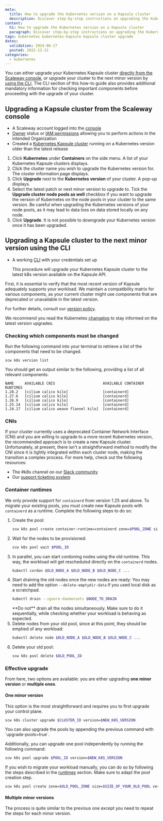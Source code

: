 ```yaml
---
meta:
  title: How to upgrade the Kubernetes version on a Kapsule cluster
  description: Discover step-by-step instructions on upgrading the Kubernetes version for your Kapsule cluster to ensure optimal performance and features.
content:
  h1: How to upgrade the Kubernetes version on a Kapsule cluster
  paragraph: Discover step-by-step instructions on upgrading the Kubernetes version for your Kapsule cluster to ensure optimal performance and features.
tags: kubernetes kubernetes-kapsule kapsule cluster upgrade
dates:
  validation: 2024-06-17
  posted: 2022-12-21
categories:
  - kubernetes
---
```


You can either upgrade your Kubernetes Kapsule cluster [directly from the Scaleway console](#upgrading-a-kapsule-cluster-from-the-scaleway-console), or upgrade your cluster to the next minor version by [using the CLI](#upgrading-a-kapsule-cluster-to-the-next-minor-version-using-the-cli). The CLI section of this how-to guide also provides additional mandatory information for checking important components before proceeding with the upgrade of your cluster.

## Upgrading a Kapsule cluster from the Scaleway console

<Macro id="requirements" />

- A Scaleway account logged into the [console](https://console.scaleway.com/)
- [Owner](/identity-and-access-management/iam/concepts/#owner) status or [IAM permissions](/identity-and-access-management/iam/concepts/#permission) allowing you to perform actions in the intended Organization
- Created a [Kubernetes Kapsule cluster](/containers/kubernetes/how-to/create-cluster/) running on a Kubernetes version older than the latest release

1. Click **Kubernetes** under **Containers** on the side menu. A list of your Kubernetes Kapsule clusters displays.
2. Click the cluster name you wish to upgrade the Kubernetes version for. The cluster information page displays.
3. Click **Upgrade** next to the **Kubernetes version** of your cluster. A pop-up displays.
    <Lightbox src="scaleway-upgrade-cluster-new.webp" alt="" />
4. Select the latest patch or next minor version to upgrade to. Tick the **Upgrade cluster node pools as well** checkbox if you want to upgrade the version of Kubernetes on the node pools in your cluster to the same version.
    <Message type="important">
      Be careful when upgrading the Kubernetes versions of your node pools, as it may lead to data loss on data stored locally on any node.
    </Message>
 5. Click **Upgrade**.
    <Message type="note">
      It is not possible to downgrade your Kubernetes version once it has been upgraded.
    </Message>

## Upgrading a Kapsule cluster to the next minor version using the CLI

<Macro id="requirements" />

- A working [CLI](https://github.com/scaleway/scaleway-cli/) with your credentials set up

    This procedure will upgrade your Kubernetes Kapsule cluster to the latest k8s version available on the Kapsule API.

First, it is essential to verify that the most recent version of Kapsule adequately supports your workload. We maintain a compatibility matrix for various components, as your current cluster might use components that are deprecated or unavailable in the latest version.

For further details, consult our [version policy](/containers/kubernetes/reference-content/version-support-policy/).

We recommend you read the Kubernetes [changelog](https://kubernetes.io/releases/) to stay informed on the latest version upgrades.

### Checking which components must be changed

Run the following command into your terminal to retrieve a list of the components that need to be changed.

```
scw k8s version list
```

You should get an output similar to the following, providing a list of all relevant components:
```
NAME     AVAILABLE CNIS                      AVAILABLE CONTAINER RUNTIMES
1.28.2   [cilium calico kilo]                [containerd]
1.27.6   [cilium calico kilo]                [containerd]
1.26.9   [cilium calico kilo]                [containerd]
1.25.14  [cilium calico kilo]                [containerd]
1.24.17  [cilium calico weave flannel kilo]  [containerd]
```

### CNIs

If your cluster currently uses a deprecated Container Network Interface (CNI) and you are willing to upgrade to a more recent Kubernetes version, the recommended approach is to create a new Kapsule cluster.
Unfortunately, at present, there isn't a straightforward method to modify the CNI since it is tightly integrated within each cluster node, making the transition a complex process.
For more help, check out the following resources:
- The #k8s channel on our [Slack community](https://scaleway-community.slack.com/)
- Our [support ticketing system](/console/account/how-to/open-a-support-ticket/)

### Container runtimes

We only provide support for `containerd` from version 1.25 and above. To migrate your existing pools, you must create new Kapsule pools with `containerd` as a runtime.
Complete the following steps to do so:
1. Create the pool:
    ```sh
    scw k8s pool create container-runtime=containerd zone=$POOL_ZONE size=$SIZE_OF_YOUR_OLD_POOL version=$YOUR_CLUSTER_VERSION cluster-id=$CLUSTER_ID
    ```
2. Wait for the nodes to be provisioned:
    ```sh
    scw k8s pool wait $POOL_ID
    ```
3. In parallel, you can start cordoning nodes using the old runtime. This way, the workload will get rescheduled directly on the `containerd` nodes.
    ```sh
    kubectl cordon $OLD_NODE_A $OLD_NODE_B $OLD_NODE_C ...
    ```
4. Start draining the old nodes once the new nodes are ready:
    <Message type="note">
      You may need to add the option `--delete-emptydir-data` if you used local disk as a scratchpad.
    </Message>
    ```sh
    kubectl drain --ignore-daemonsets $NODE_TO_DRAIN
    ```
    <Message type="important">
      **Do not** drain all the nodes simultaneously. Make sure to do it sequentially, while checking whether your workload is behaving as expected.
    </Message>
5. Delete nodes from your old pool, since at this point, they should be emptied of any workload:
    ```sh
    kubectl delete node $OLD_NODE_A $OLD_NODE_B $OLD_NODE_C ...
    ```
6. Delete your old pool:
    ```sh
    scw k8s pool delete $OLD_POOL_ID
    ```

### Effective upgrade

From here, two options are available: you are either upgrading **one minor version** or **multiple ones**.

#### One minor version

This option is the most straightforward and requires you to first upgrade your control plane.
```sh
scw k8s cluster upgrade $CLUSTER_ID version=$NEW_K8S_VERSION
```

<Message type="tip">
  You can also upgrade the pools by appending the previous command with `upgrade-pools=true`.
</Message>

Additionally, you can upgrade one pool independently by running the following command:
```sh
scw k8s pool upgrade $POOL_ID version=$NEW_K8S_VERSION
```

If you wish to migrate your workload manually, you can do so by following the steps described in the [runtimes](#container-runtimes) section.
<Message type="important">
  Make sure to adapt the pool creation step.
</Message>
```sh
scw k8s pool create zone=$OLD_POOL_ZONE size=$SIZE_OF_YOUR_OLD_POOL version=$NEW_CLUSTER_VERSION cluster-id=$CLUSTER_ID
```

#### Multiple minor versions

The process is quite similar to the previous one except you need to repeat the steps for each minor version.



